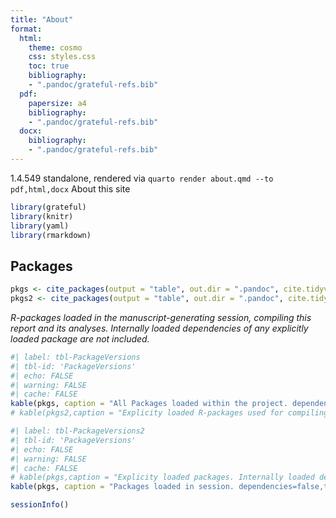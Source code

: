 ---
title: "About"
format:
  html:
    theme: cosmo
    css: styles.css
    toc: true
    bibliography: 
    - ".pandoc/grateful-refs.bib"
  pdf:
    papersize: a4
    bibliography: 
    - ".pandoc/grateful-refs.bib"
  docx:
    bibliography: 
    - ".pandoc/grateful-refs.bib"
---
1.4.549 standalone, rendered via `quarto render about.qmd --to pdf,html,docx`
About this site
```{r}
library(grateful)
library(knitr)
library(yaml)
library(rmarkdown)
```


## Packages {.appendix}

```{r Package_Setup, message=FALSE,warning=FALSE,echo=F,include=F}
pkgs <- cite_packages(output = "table", out.dir = ".pandoc", cite.tidyverse = T, pkgs = "All", include.RStudio = T, dependencies = F)
pkgs2 <- cite_packages(output = "table", out.dir = ".pandoc", cite.tidyverse = T, pkgs = "Session", include.RStudio = T, dependencies = F)
```

_R-packages loaded in the manuscript-generating session, compiling this report and its analyses. Internally loaded dependencies of any explicitly loaded package are not included._



```{r}
#| label: tbl-PackageVersions
#| tbl-id: 'PackageVersions'
#| echo: FALSE
#| warning: FALSE
#| cache: FALSE
kable(pkgs, caption = "All Packages loaded within the project. dependencies=false,tidyverse=true - citepackages")
# kable(pkgs2,caption = "Explicity loaded R-packages used for compiling this report and its analyses. Internally loaded dependencies of any explicitly loaded package are not included.")
```

```{r}
#| label: tbl-PackageVersions2
#| tbl-id: 'PackageVersions'
#| echo: FALSE
#| warning: FALSE
#| cache: FALSE
# kable(pkgs,caption = "Explicity loaded packages. Internally loaded dependencies are not shown for brevity. - get_pkgs_info")
kable(pkgs, caption = "Packages loaded in session. dependencies=false,tidyverse=true - citepackages")
```


```{r}
sessionInfo()
```
